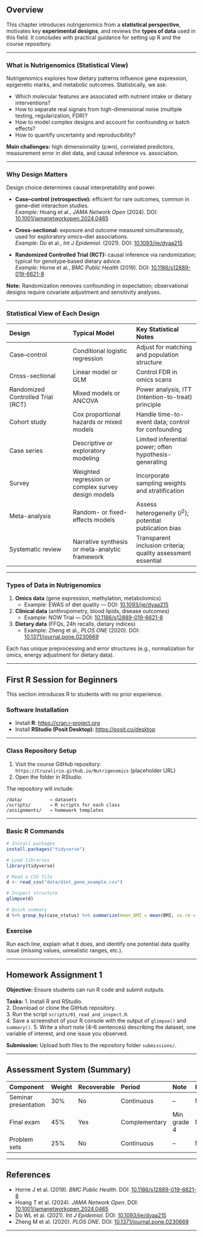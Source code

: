 ##  Overview

This chapter introduces nutrigenomics from a **statistical perspective**, motivates key **experimental designs**, and reviews the **types of data** used in this field. It concludes with practical guidance for setting up R and the course repository.

---

###  What is Nutrigenomics (Statistical View)

Nutrigenomics explores how dietary patterns influence gene expression, epigenetic marks, and metabolic outcomes. Statistically, we ask:

- Which molecular features are associated with nutrient intake or dietary interventions?  
- How to separate real signals from high-dimensional noise (multiple testing, regularization, FDR)?  
- How to model complex designs and account for confounding or batch effects?  
- How to quantify uncertainty and reproducibility?

**Main challenges:** high dimensionality (p≫n), correlated predictors, measurement error in diet data, and causal inference vs. association.

---

###  Why Design Matters

Design choice determines causal interpretability and power.

- **Case–control (retrospective):** efficient for rare outcomes, common in gene–diet interaction studies.  
  *Example:* Hoang et al., *JAMA Network Open* (2024). DOI: [10.1001/jamanetworkopen.2024.0465](https://doi.org/10.1001/jamanetworkopen.2024.0465)

- **Cross-sectional:** exposure and outcome measured simultaneously, used for exploratory omics–diet associations.  
  *Example:* Do et al., *Int J Epidemiol.* (2021). DOI: [10.1093/ije/dyaa215](https://doi.org/10.1093/ije/dyaa215)

- **Randomized Controlled Trial (RCT):** causal inference via randomization; typical for genotype‑based dietary advice.  
  *Example:* Horne et al., *BMC Public Health* (2019). DOI: [10.1186/s12889-019-6621-8](https://doi.org/10.1186/s12889-019-6621-8)

**Note:** Randomization removes confounding in expectation; observational designs require covariate adjustment and sensitivity analyses.

---

### Statistical View of Each Design

| **Design** | **Typical Model** | **Key Statistical Notes** |
|:--|:--|:--|
| Case–control | Conditional logistic regression | Adjust for matching and population structure |
| Cross-sectional | Linear model or GLM | Control FDR in omics scans |
| Randomized Controlled Trial (RCT) | Mixed models or ANCOVA | Power analysis, ITT (intention-to-treat) principle |
| Cohort study | Cox proportional hazards or mixed models | Handle time-to-event data; control for confounding |
| Case series | Descriptive or exploratory modeling | Limited inferential power; often hypothesis-generating |
| Survey | Weighted regression or complex survey design models | Incorporate sampling weights and stratification |
| Meta-analysis | Random- or fixed-effects models | Assess heterogeneity ($I^2$); potential publication bias |
| Systematic review | Narrative synthesis or meta-analytic framework | Transparent inclusion criteria; quality assessment essential |

---

### Types of Data in Nutrigenomics

1. **Omics data** (gene expression, methylation, metabolomics)  
   - Example: EWAS of diet quality — DOI: [10.1093/ije/dyaa215](https://doi.org/10.1093/ije/dyaa215)
2. **Clinical data** (anthropometry, blood lipids, disease outcomes)  
   - Example: NOW Trial — DOI: [10.1186/s12889-019-6621-8](https://doi.org/10.1186/s12889-019-6621-8)
3. **Dietary data** (FFQs, 24h recalls, dietary indices)  
   - Example: Zheng et al., *PLOS ONE* (2020). DOI: [10.1371/journal.pone.0230669](https://doi.org/10.1371/journal.pone.0230669)

Each has unique preprocessing and error structures (e.g., normalization for omics, energy adjustment for dietary data).

---

##  First R Session for Beginners

This section introduces R to students with no prior experience.

###  Software Installation

- Install **R**: <https://cran.r-project.org>  
- Install **RStudio (Posit Desktop)**: <https://posit.co/desktop>

---

###  Class Repository Setup

1. Visit the course GitHub repository:  
   `https://Cruzalirio.github.io/Nutrigenomics` (placeholder URL)
2. Open the folder in RStudio.

The repository will include:

```
/data/          → datasets
/scripts/       → R scripts for each class
/assignments/   → homework templates
```

---

### Basic R Commands

```r
# Install packages
install.packages("tidyverse")

# Load libraries
library(tidyverse)

# Read a CSV file
d <- read_csv("data/diet_gene_example.csv")

# Inspect structure
glimpse(d)

# Quick summary
d %>% group_by(case_status) %>% summarize(mean_BMI = mean(BMI, na.rm = TRUE), n = n())
```

### Exercise
Run each line, explain what it does, and identify one potential data quality issue (missing values, unrealistic ranges, etc.).

---

##  Homework Assignment 1

**Objective:** Ensure students can run R code and submit outputs.

**Tasks:**
1. Install R and RStudio.  
2. Download or clone the GitHub repository.  
3. Run the script `scripts/01_read_and_inspect.R`.  
4. Save a screenshot of your R console with the output of `glimpse()` and `summary()`.
5. Write a short note (4–6 sentences) describing the dataset, one variable of interest, and one issue you observed.

**Submission:** Upload both files to the repository folder `submissions/`.

---

## Assessment System (Summary)

| Component | Weight | Recoverable | Period | Note | Improvement |
|:-----------|:--------|:-------------|:---------|:-------|:--------------|
| Seminar presentation | 30% | No | Continuous | – | No |
| Final exam | 45% | Yes | Complementary | Min grade 4 | No |
| Problem sets | 25% | No | Continuous | – | No |

---

##  References

- Horne J et al. (2019). *BMC Public Health*. DOI: [10.1186/s12889-019-6621-8](https://doi.org/10.1186/s12889-019-6621-8)  
- Hoang T et al. (2024). *JAMA Network Open*. DOI: [10.1001/jamanetworkopen.2024.0465](https://doi.org/10.1001/jamanetworkopen.2024.0465)  
- Do WL et al. (2021). *Int J Epidemiol.* DOI: [10.1093/ije/dyaa215](https://doi.org/10.1093/ije/dyaa215)  
- Zheng M et al. (2020). *PLOS ONE*. DOI: [10.1371/journal.pone.0230669](https://doi.org/10.1371/journal.pone.0230669)

---



